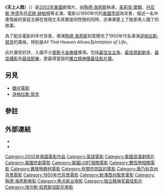 {{otheruses|subject=原名''Far From Heaven''的2002年美國電影|other=「天上人間」的其他意思|天上人間}}
{{noteTA
|T=zh-hk:天上人間 (2002年電影); zh-tw:遠離天堂; zh-cn:远离天堂;
|G1=Show
|1=zh-hk:天上人間; zh-tw:遠離天堂; zh-cn:远离天堂;}}
{{Infobox Film
| name = 天上人間
| hk_name = 天上人間
| tw_name = 遠離天堂
| original_name = ''Far From Heaven''
| image = Far from heaven.jpg
| image_size =
| caption = 電影美版海報
| director = [[陶德·海恩斯|陶德·海恩斯]]
| producer = Jody Patton<br>[[Christine_Vachon|Christine Vachon]]
| writer = 托特·希斯
| starring = [[茱莉安·摩亞|茱莉安·摩亞]]<br>[[丹尼斯·奎爾|丹尼斯·奎爾]]<br>[[丹尼斯·赫柏特|丹尼斯·赫柏特]]<br>[[Patricia_Clarkson|Patricia Clarkson]]<br>[[Viola_Davis|Viola Davis]]
| music = [[埃爾默·伯恩斯坦|埃爾默·伯恩斯坦]]
| cinematography = [[Edward_Lachman|Edward Lachman]]
| editing = [[James_K._Lyons|James Lyons]]
| distributor = [[Focus_Features|Focus Features]]<br>[[USA_Films|USA Films]]
| released = {{start date|2002|11|22}}
| runtime = 107分鐘
| country = [[美國電影|美國]]
| language = [[英語|英語]]
| budget = 約$1千3百50萬
| gross = $29,027,914
}}
《'''天上人間'''》（{{lang-en|''Far From Heaven''}}）是[[2002年電影|2002年]][[美國電影|美國]]劇情片，由[[陶德·海恩斯|陶德·海恩斯]]執導，[[茱莉安·摩爾|茱莉安·摩爾]]、[[丹尼斯·奎德|丹尼斯·奎德]]及[[丹尼斯·赫柏特|丹尼斯·赫柏特]]等主演。電影以1950年代的[[美國|美國]][[市郊|市郊]]為背景，描述一名中產階級的家庭主婦在發現丈夫其實是同性戀的同時，亦漸漸愛上了她家黑人園丁的故事。

為了配合電影的年代背景，導演[[陶德·海恩斯|陶德·海恩斯]]刻意模仿了1950年代名導演[[道格拉斯·瑟克|道格拉斯·瑟克]]的風格，特別是''All That Heaven Allows''及''Imitation of Life''。

此片廣受好評，入圍不少[[奧斯卡金像獎|奧斯卡金像獎]]獎項，包括[[奧斯卡最佳女主角獎|最佳女主角]]、[[奧斯卡最佳原創劇本獎|最佳原創劇本]]、[[奧斯卡最佳攝影獎|最佳攝影]]及[[奧斯卡最佳配樂獎|最佳配樂]]，更贏得當屆的[[獨立精神獎最佳影片獎|獨立精神獎最佳影片獎]]。

==另見==
* [[酷兒電影|酷兒電影]]
* [[道格拉斯·瑟克|道格拉斯·瑟克]]

==參註==
{{Reflist}}

==外部連結==
* {{imdb title|0297884|天上人間}}
* {{mojo title|farfromheaven|天上人間}}

{{Todd Haynes}}
{{独立精神奖最佳影片}}
{{纽约影评人协会奖最佳影片}}

{{Authority control}}
{{DEFAULTSORT:Far From Heaven}}
[[Category:2002年美國電影作品|Category:2002年美國電影作品]]
[[Category:英語電影|Category:英語電影]]
[[Category:美國浪漫劇情片|Category:美國浪漫劇情片]]
[[Category:美國悲劇電影|Category:美國悲劇電影]]
[[Category:美國LGBT相關電影|Category:美國LGBT相關電影]]
[[Category:雙性戀相關電影|Category:雙性戀相關電影]]
[[Category:異族戀題材電影|Category:異族戀題材電影]]
[[Category:有關市郊區的電影|Category:有關市郊區的電影]]
[[Category:康乃狄克州背景電影|Category:康乃狄克州背景電影]]
[[Category:1950年代背景電影|Category:1950年代背景電影]]
[[Category:新澤西州取景電影|Category:新澤西州取景電影]]
[[Category:陶德·海恩斯电影|Category:陶德·海恩斯电影]]
[[Category:焦点影业电影|Category:焦点影业电影]]
[[Category:独立精神奖最佳影片|Category:独立精神奖最佳影片]]
[[Category:埃尔默·伯恩斯坦配乐电影|Category:埃尔默·伯恩斯坦配乐电影]]